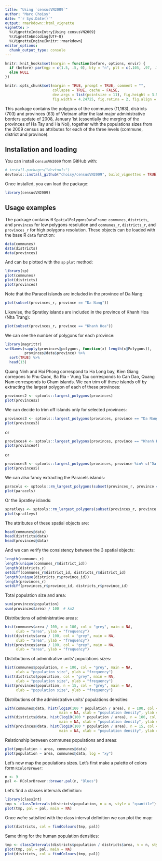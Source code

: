 ```yaml
---
title: "Using `censusVN2009`"
author: "Marc Choisy"
date: "`r Sys.Date()`"
output: rmarkdown::html_vignette
vignette: >
  %\VignetteIndexEntry{Using censusVN2009}
  %\VignetteEncoding{UTF-8}
  %\VignetteEngine{knitr::rmarkdown}
editor_options: 
  chunk_output_type: console
---
```


```r
knitr::knit_hooks$set(margin = function(before, options, envir) {
  if (before) par(mgp = c(1.5, .5, 0), bty = "n", plt = c(.105, .97, .13, .97))
  else NULL
})

knitr::opts_chunk$set(margin = TRUE, prompt = TRUE, comment = "",
                      collapse = TRUE, cache = FALSE,
                      dev.args = list(pointsize = 11), fig.height = 3.5,
                      fig.width = 4.24725, fig.retina = 2, fig.align = "center")
```

This package contains the polygons of the communes (11,163), districts (703) and
provinces (63) of Vietnam after the last major administrative borders update of
2008, January 1st (essentially the merging of the provinces of Ha Tay and Ha
Noi), together with the populations sizes from the 2009 census as attributes for
each of the three levels (commune, district and province).

## Installation and loading

You can install `censusVN2009` from GitHub with:

```r
# install.packages("devtools")
devtools::install_github("choisy/censusVN2009", build_vignettes = TRUE)
```

Once installed, you can load the package:

```r
library(censusVN2009)
```


## Usage examples

The package contains 6 `SpatialPolygonsDataFrame`: `communes`, `districts`, and
`provinces` for low polygons resolution and `communes_r`, `districts_r`, and
`provinces_r` for high polygons resolution. These objects can be loaded with the
base R `data` function:

```r
data(communes)
data(districts)
data(provinces)
```

And can be plotted with the `sp` `plot` method:

```r
library(sp)
plot(communes)
plot(districts)
plot(provinces)
```

Note that the Paracel islands are included in the province of Da Nang:

```r
plot(subset(provinces_r, province == "Da Nang"))
```

Likewise, the Spratley islands are included in the province of Khanh Hoa (Nha
Trang):

```r
plot(subset(provinces_r, province == "Khanh Hoa"))
```

We can see the number of polygons for each province:

```r
library(magrittr)
setNames(sapply(provinces@polygons, function(x) length(x@Polygons)),
         provinces@data$province) %>%
  sort(TRUE) %>%
  head(13)
```

Quang Ninh and Hai Phong correspond to Ha Long bay, Kien Giang correpons to
Phu Quoc, Ba Ria - Vung Tau corresponds to Can Dao, Quang Nam corresponds to
Cham islands. We can trim off these islands off by extracting the largest
polygon of each of these provinces:

```r
provinces2 <- sptools::largest_polygons(provinces)
plot(provinces2)
```

We can decide to trim off islands only for selected provinces:

```r
provinces3 <- sptools::largest_polygons(provinces, province == "Da Nang")
plot(provinces3)
```

or

```r
provinces4 <- sptools::largest_polygons(provinces, province == "Khanh Hoa")
plot(provinces4)
```

or

```r
provinces5 <- sptools::largest_polygons(provinces, province %in% c("Da Nang", "Khanh Hoa"))
plot(provinces5)
```

We can also fancy extracting the Paracels islands:

```r
paracels <- sptools::rm_largest_polygons(subset(provinces_r, province == "Da Nang"))
plot(paracels)
```

Or the Spratley islands:

```r
spratleys <- sptools::rm_largest_polygons(subset(provinces_r, province == "Khanh Hoa"))
plot(spratleys)
```

The attributes of these spatial objects are:

```r
head(communes@data)
head(districts@data)
head(provinces@data)
```

And we can verify the consistency between the 3 spatial objects:

```r
length(communes_r)
length(unique(communes_r$district_id))
length(districts_r)
setdiff(communes_r$district_id, districts_r$district_id)
length(unique(districts_r$province_id))
length(provinces_r)
setdiff(provinces_r$province_id, districts_r$province_id)
```

Total population size and area:

```r
sum(provinces$population)
sum(provinces$area) / 100  # km2
```

Distributions of administrative areas:

```r
hist(communes$area / 100, n = 100, col = "grey", main = NA,
     xlab = "area", ylab = "frequency")
hist(districts$area / 100, col = "grey", main = NA,
     xlab = "area", ylab = "frequency")
hist(provinces$area / 100, col = "grey", main = NA,
     xlab = "area", ylab = "frequency")
```

Distributions of adminitrative units' populations sizes:

```r
hist(communes$population, n = 100, col = "grey", main = NA,
     xlab = "population size", ylab = "frequency")
hist(districts$population, col = "grey", main = NA,
     xlab = "population size", ylab = "frequency")
hist(provinces$population, n = 15, col = "grey", main = NA,
     xlab = "population size", ylab = "frequency")
```

Distributions of the administrative units' populations densities:

```r
with(communes@data, hist(log10(100 * population / area), n = 100, col = "grey",
                         main = NA, xlab = "population density", ylab = "frequency"))
with(districts@data, hist(log10(100 * population / area), n = 100, col = "grey",
                         main = NA, xlab = "population density", ylab = "frequency"))
with(provinces@data, hist(log10(100 * population / area), n = 15, col = "grey",
                         main = NA, xlab = "population density", ylab = "frequency"))
```

Relationship between communes populations and areas:

```r
plot(population ~ area, communes@data)
plot(population ~ area, communes@data, log = "xy")
```

Let's now map the populations sizes. Let's first make a palette of colors form
`RColorBrewer`:

```r
n <- 9
pal <- RColorBrewer::brewer.pal(n, "Blues")
```

Let's find a classes intervals definition:

```r
library(classInt)
tmp <- classIntervals(districts$population, n = n, style = "quantile")
plot(tmp, pal = pal, main = NA)
```

Once we're satisfied with the class interval definition we can plot the map:

```r
plot(districts, col = findColours(tmp, pal))
```

Same thing for the human population densities:

```r
tmp <- classIntervals(districts$population / districts$area, n = n, style = "quantile")
plot(tmp, pal = pal, main = NA)
plot(districts, col = findColours(tmp, pal))
```

